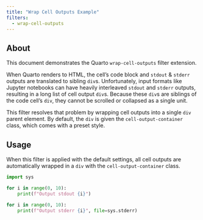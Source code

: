 ```yaml
---
title: "Wrap Cell Outputs Example"
filters:
  - wrap-cell-outputs
---
```


## About

This document demonstrates the Quarto `wrap-cell-outputs` filter extension.

When Quarto renders to HTML, the cell's code block and `stdout` & `stderr` outputs
are translated to sibling `div`s.
Unfortunately, input formats like Jupyter notebooks can have heavily interleaved `stdout` and `stderr` outputs,
resulting in a long list of cell output `div`s.
Because these `div`s are siblings of the code cell's `div`,
they cannot be scrolled or collapsed as a single unit.

This filter resolves that problem by wrapping cell outputs into a single `div` parent element.
By default, the `div` is given the `cell-output-container` class, which comes with a preset style.

## Usage

When this filter is applied with the default settings,
all cell outputs are automatically wrapped in a `div` with the `cell-output-container` class.

```python
import sys

for i in range(0, 10):
    print(f"Output stdout {i}")

for i in range(0, 10):
    print(f"Output stderr {i}", file=sys.stderr)
```
